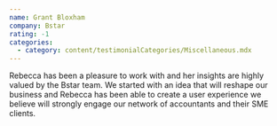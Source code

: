 ```yaml
---
name: Grant Bloxham
company: Bstar
rating: -1
categories:
  - category: content/testimonialCategories/Miscellaneous.mdx
---
```


Rebecca has been a pleasure to work with and her insights are highly valued by the Bstar team.
We started with an idea that will reshape our business and Rebecca has been able to create a user experience we believe will strongly engage our network of accountants and their SME clients.
